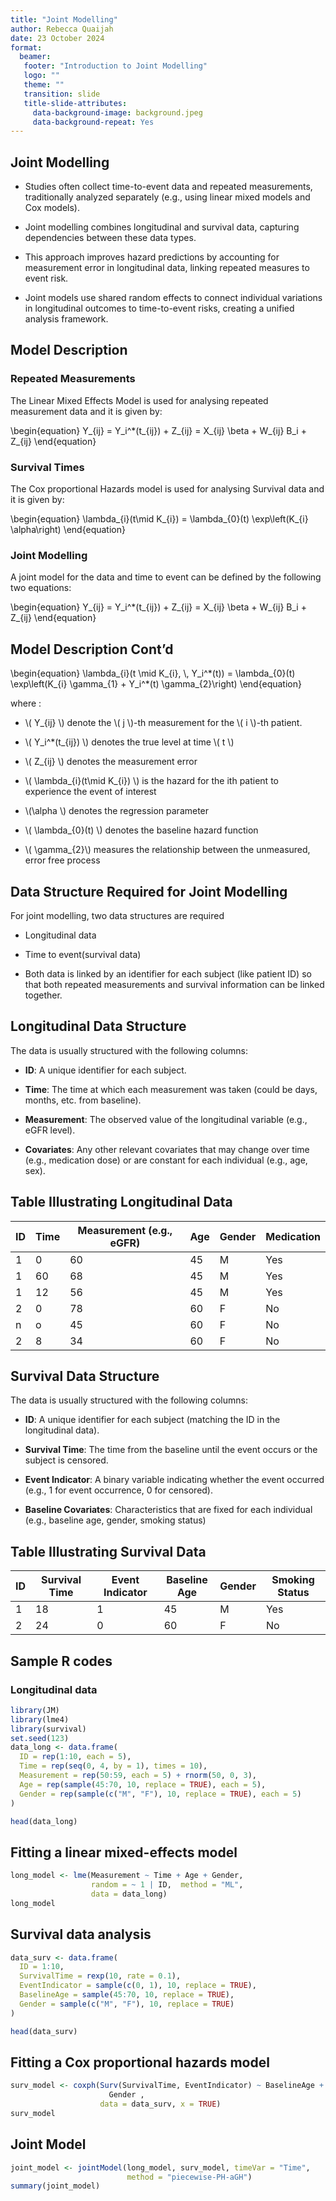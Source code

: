 ```yaml
---
title: "Joint Modelling"
author: Rebecca Quaijah
date: 23 October 2024
format:
  beamer:
   footer: "Introduction to Joint Modelling"
   logo: ""
   theme: ""
   transition: slide
   title-slide-attributes: 
     data-background-image: background.jpeg
     data-background-repeat: Yes
---
```


## Joint Modelling {background-image="background.jpeg"}

-   Studies often collect time-to-event data and repeated measurements, traditionally analyzed separately (e.g., using linear mixed models and Cox models).

-   Joint modelling combines longitudinal and survival data, capturing dependencies between these data types.

-   This approach improves hazard predictions by accounting for measurement error in longitudinal data, linking repeated measures to event risk.

-   Joint models use shared random effects to connect individual variations in longitudinal outcomes to time-to-event risks, creating a unified analysis framework.

## Model Description  {background-image="background.jpeg"}

### Repeated Measurements

The Linear Mixed Effects Model is used for analysing repeated measurement data and it is given by:

\\begin{equation}
Y\_{ij} = Y_i\^\*(t\_{ij}) + Z\_{ij} = X\_{ij} \\beta + W\_{ij} B_i + Z\_{ij}
\\end{equation}

### Survival Times

The Cox proportional Hazards model is used for analysing Survival data and it is given by:

\\begin{equation}
\\lambda\_{i}(t\\mid K\_{i}) = \\lambda\_{0}(t) \\exp\\left(K\_{i} \\alpha\\right)
\\end{equation}

### Joint Modelling

A joint model for the data and time to event can be defined by the following two equations:

\\begin{equation}
Y\_{ij} = Y_i\^\*(t\_{ij}) + Z\_{ij} = X\_{ij} \\beta + W\_{ij} B_i + Z\_{ij}
\\end{equation}

## Model Description Cont'd  {background-image="background.jpeg"}

\\begin{equation}
\\lambda\_{i}(t \\mid K\_{i}, \\, Y_i\^\*(t)) = \\lambda\_{0}(t) \\exp\\left(K\_{i} \\gamma\_{1} + Y_i\^\*(t) \\gamma\_{2}\\right)
\\end{equation}

where :

-   \\( Y\_{ij} \\) denote the \\( j \\)-th measurement for the \\( i \\)-th patient.

-   \\( Y_i\^\*(t\_{ij}) \\) denotes the true level at time \\( t \\)

-    \\( Z\_{ij} \\) denotes the measurement error

-    \\( \\lambda\_{i}(t\\mid K\_{i}) \\) is the hazard for the ith patient to experience the event of interest

-   \\(\\alpha \\) denotes the regression parameter

-   \\( \\lambda\_{0}(t) \\) denotes the baseline hazard function

-   \\( \\gamma\_{2}\\) measures the relationship between the unmeasured, error free process

## Data Structure Required for Joint Modelling {background-image="background.jpeg"}

For joint modelling, two data structures are required

-   Longitudinal data

-   Time to event(survival data)

-   Both data is linked by an identifier for each subject (like patient ID) so that both repeated measurements and survival information can be linked together.

## Longitudinal Data Structure {background-image="background.jpeg"}

The data is usually structured with the following columns:

-   **ID**: A unique identifier for each subject.

-   **Time**: The time at which each measurement was taken (could be days, months, etc. from baseline).

-   **Measurement**: The observed value of the longitudinal variable (e.g., eGFR level).

-   **Covariates**: Any other relevant covariates that may change over time (e.g., medication dose) or are constant for each individual (e.g., age, sex).

## Table Illustrating Longitudinal Data {background-image="background.jpeg"}

| ID  | Time | Measurement (e.g., eGFR) | Age | Gender | Medication |
|-----|------|--------------------------|-----|--------|------------|
| 1   | 0    | 60                       | 45  | M      | Yes        |
| 1   | 60   | 68                       | 45  | M      | Yes        |
| 1   | 12   | 56                       | 45  | M      | Yes        |
| 2   | 0    | 78                       | 60  | F      | No         |
| n   | o    | 45                       | 60  | F      | No         |
| 2   | 8    | 34                       | 60  | F      | No         |

## Survival Data Structure {background-image="background.jpeg"}

The data is usually structured with the following columns:

-   **ID**: A unique identifier for each subject (matching the ID in the longitudinal data).

-   **Survival Time**: The time from the baseline until the event occurs or the subject is censored.

-   **Event Indicator**: A binary variable indicating whether the event occurred (e.g., 1 for event occurrence, 0 for censored).

-   **Baseline Covariates**: Characteristics that are fixed for each individual (e.g., baseline age, gender, smoking status)

## Table Illustrating Survival Data {background-image="background.jpeg"}

| ID  | Survival Time | Event Indicator | Baseline Age | Gender | Smoking Status |
|-----|---------------|-----------------|--------------|--------|----------------|
| 1   | 18            | 1               | 45           | M      | Yes            |
| 2   | 24            | 0               | 60           | F      | No             |

## Sample R codes {background-image="background.jpeg"}

### Longitudinal data 

```r

library(JM)
library(lme4)
library(survival)
set.seed(123)
data_long <- data.frame(
  ID = rep(1:10, each = 5),              
  Time = rep(seq(0, 4, by = 1), times = 10),  
  Measurement = rep(50:59, each = 5) + rnorm(50, 0, 3),  
  Age = rep(sample(45:70, 10, replace = TRUE), each = 5), 
  Gender = rep(sample(c("M", "F"), 10, replace = TRUE), each = 5) 
)

head(data_long)

```

## Fitting a **linear mixed-effects model**  {background-image="background.jpeg"}

```r
long_model <- lme(Measurement ~ Time + Age + Gender, 
                  random = ~ 1 | ID,  method = "ML",
                  data = data_long)
long_model
```

## Survival data analysis {background-image="background.jpeg"}

```r
data_surv <- data.frame(
  ID = 1:10,                          
  SurvivalTime = rexp(10, rate = 0.1),
  EventIndicator = sample(c(0, 1), 10, replace = TRUE), 
  BaselineAge = sample(45:70, 10, replace = TRUE),      
  Gender = sample(c("M", "F"), 10, replace = TRUE)      
)

head(data_surv)

```

## Fitting a **Cox proportional hazards model**  {background-image="background.jpeg"}

```r
surv_model <- coxph(Surv(SurvivalTime, EventIndicator) ~ BaselineAge +
                      Gender , 
                    data = data_surv, x = TRUE)
surv_model

```

## Joint Model {background-image="background.jpeg"}

```r
joint_model <- jointModel(long_model, surv_model, timeVar = "Time",
                          method = "piecewise-PH-aGH")
summary(joint_model)

```
